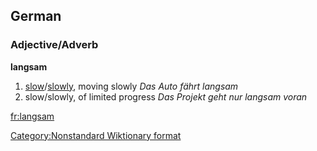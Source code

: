 ==German==

===Adjective/Adverb===
'''langsam'''

# [[slow]]/[[slowly]], moving slowly ''Das Auto fährt langsam''
# slow/slowly, of limited progress ''Das Projekt geht nur langsam voran''

[[Category:Nonstandard Wiktionary format]]

[[fr:langsam]]
